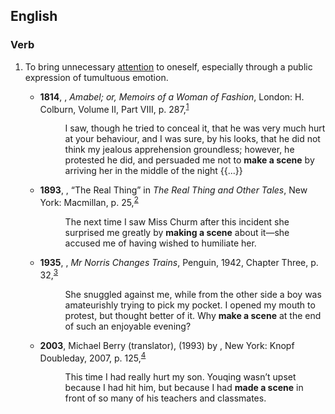 ==English==

===Verb===
{{en-verb|makes a scene|making a scene|made a scene}}

# {{lb|en|idiom}} To bring unnecessary [[attention]] to oneself, especially through a public expression of tumultuous emotion.
#* '''1814''', {{w|Elizabeth Cavendish, Duchess of Devonshire|Elizabeth Hervey}}, ''Amabel; or, Memoirs of a Woman of Fashion'', London: H. Colburn, Volume II, Part VIII, p. 287,<sup>[https://catalog.hathitrust.org/Record/006110081]</sup>
#*: I saw, though he tried to conceal it, that he was very much hurt at your behaviour, and I was sure, by his looks, that he did not think my jealous apprehension groundless; however, he protested he did, and persuaded me not to '''make a scene''' by arriving her in the middle of the night {{...}}
#* '''1893''', {{w|Henry James}}, “The Real Thing” in ''The Real Thing and Other Tales'', New York: Macmillan, p. 25,<sup>[https://archive.org/details/realthingotherta00jamerich]</sup>
#*: The next time I saw Miss Churm after this incident she surprised me greatly by '''making a scene''' about it—she accused me of having wished to humiliate her.
#* '''1935''', {{w|Christopher Isherwood}}, ''Mr Norris Changes Trains'', Penguin, 1942, Chapter Three, p. 32,<sup>[https://archive.org/details/mrnorrischangest00ishe]</sup>
#*: She snuggled against me, while from the other side a boy was amateurishly trying to pick my pocket. I opened my mouth to protest, but thought better of it. Why '''make a scene''' at the end of such an enjoyable evening?
#* '''2003''', Michael Berry (translator), ''{{w|To Live (novel)|To Live}}'' (1993) by {{w|Yu Hua}}, New York: Knopf Doubleday, 2007, p. 125,<sup>[https://books.google.ca/books?id=r5kKobqjHgwC&printsec=frontcover#v=onepage&q&f=false]</sup>
#*: This time I had really hurt my son. Youqing wasn’t upset because I had hit him, but because I had '''made a scene''' in front of so many of his teachers and classmates.
